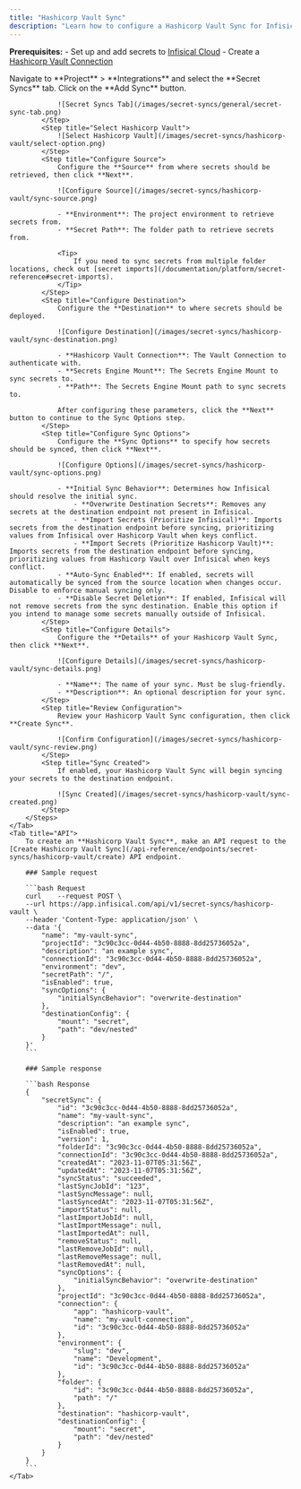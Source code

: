 ```yaml
---
title: "Hashicorp Vault Sync"
description: "Learn how to configure a Hashicorp Vault Sync for Infisical."
---
```


**Prerequisites:**
    - Set up and add secrets to [Infisical Cloud](https://app.infisical.com)
    - Create a [Hashicorp Vault Connection](/integrations/app-connections/hashicorp-vault)

<Tabs>
    <Tab title="Infisical UI">
        <Steps>
            <Step title="Add Sync">
                Navigate to **Project** > **Integrations** and select the **Secret Syncs** tab. Click on the **Add Sync** button.

                ![Secret Syncs Tab](/images/secret-syncs/general/secret-sync-tab.png)
            </Step>
            <Step title="Select Hashicorp Vault">
                ![Select Hashicorp Vault](/images/secret-syncs/hashicorp-vault/select-option.png)
            </Step>
            <Step title="Configure Source">
                Configure the **Source** from where secrets should be retrieved, then click **Next**.

                ![Configure Source](/images/secret-syncs/hashicorp-vault/sync-source.png)

                - **Environment**: The project environment to retrieve secrets from.
                - **Secret Path**: The folder path to retrieve secrets from.

                <Tip>
                    If you need to sync secrets from multiple folder locations, check out [secret imports](/documentation/platform/secret-reference#secret-imports).
                </Tip>
            </Step>
            <Step title="Configure Destination">
                Configure the **Destination** to where secrets should be deployed.

                ![Configure Destination](/images/secret-syncs/hashicorp-vault/sync-destination.png)

                - **Hashicorp Vault Connection**: The Vault Connection to authenticate with.
                - **Secrets Engine Mount**: The Secrets Engine Mount to sync secrets to.
                - **Path**: The Secrets Engine Mount path to sync secrets to.

                After configuring these parameters, click the **Next** button to continue to the Sync Options step.
            </Step>
            <Step title="Configure Sync Options">
                Configure the **Sync Options** to specify how secrets should be synced, then click **Next**.

                ![Configure Options](/images/secret-syncs/hashicorp-vault/sync-options.png)

                - **Initial Sync Behavior**: Determines how Infisical should resolve the initial sync.
                    - **Overwrite Destination Secrets**: Removes any secrets at the destination endpoint not present in Infisical.
                    - **Import Secrets (Prioritize Infisical)**: Imports secrets from the destination endpoint before syncing, prioritizing values from Infisical over Hashicorp Vault when keys conflict.
                    - **Import Secrets (Prioritize Hashicorp Vault)**: Imports secrets from the destination endpoint before syncing, prioritizing values from Hashicorp Vault over Infisical when keys conflict.
                - **Auto-Sync Enabled**: If enabled, secrets will automatically be synced from the source location when changes occur. Disable to enforce manual syncing only.
                - **Disable Secret Deletion**: If enabled, Infisical will not remove secrets from the sync destination. Enable this option if you intend to manage some secrets manually outside of Infisical.
            </Step>
            <Step title="Configure Details">
                Configure the **Details** of your Hashicorp Vault Sync, then click **Next**.

                ![Configure Details](/images/secret-syncs/hashicorp-vault/sync-details.png)

                - **Name**: The name of your sync. Must be slug-friendly.
                - **Description**: An optional description for your sync.
            </Step>
            <Step title="Review Configuration">
                Review your Hashicorp Vault Sync configuration, then click **Create Sync**.

                ![Confirm Configuration](/images/secret-syncs/hashicorp-vault/sync-review.png)
            </Step>
            <Step title="Sync Created">
                If enabled, your Hashicorp Vault Sync will begin syncing your secrets to the destination endpoint.

                ![Sync Created](/images/secret-syncs/hashicorp-vault/sync-created.png)
            </Step>
        </Steps>
    </Tab>
    <Tab title="API">
        To create an **Hashicorp Vault Sync**, make an API request to the [Create Hashicorp Vault Sync](/api-reference/endpoints/secret-syncs/hashicorp-vault/create) API endpoint.

        ### Sample request

        ```bash Request
        curl    --request POST \
        --url https://app.infisical.com/api/v1/secret-syncs/hashicorp-vault \
        --header 'Content-Type: application/json' \
        --data '{
            "name": "my-vault-sync",
            "projectId": "3c90c3cc-0d44-4b50-8888-8dd25736052a",
            "description": "an example sync",
            "connectionId": "3c90c3cc-0d44-4b50-8888-8dd25736052a",
            "environment": "dev",
            "secretPath": "/",
            "isEnabled": true,
            "syncOptions": {
                "initialSyncBehavior": "overwrite-destination"
            },
            "destinationConfig": {
                "mount": "secret",
                "path": "dev/nested"
            }
        }'
        ```

        ### Sample response

        ```bash Response
        {
            "secretSync": {
                "id": "3c90c3cc-0d44-4b50-8888-8dd25736052a",
                "name": "my-vault-sync",
                "description": "an example sync",
                "isEnabled": true,
                "version": 1,
                "folderId": "3c90c3cc-0d44-4b50-8888-8dd25736052a",
                "connectionId": "3c90c3cc-0d44-4b50-8888-8dd25736052a",
                "createdAt": "2023-11-07T05:31:56Z",
                "updatedAt": "2023-11-07T05:31:56Z",
                "syncStatus": "succeeded",
                "lastSyncJobId": "123",
                "lastSyncMessage": null,
                "lastSyncedAt": "2023-11-07T05:31:56Z",
                "importStatus": null,
                "lastImportJobId": null,
                "lastImportMessage": null,
                "lastImportedAt": null,
                "removeStatus": null,
                "lastRemoveJobId": null,
                "lastRemoveMessage": null,
                "lastRemovedAt": null,
                "syncOptions": {
                    "initialSyncBehavior": "overwrite-destination"
                },
                "projectId": "3c90c3cc-0d44-4b50-8888-8dd25736052a",
                "connection": {
                    "app": "hashicorp-vault",
                    "name": "my-vault-connection",
                    "id": "3c90c3cc-0d44-4b50-8888-8dd25736052a"
                },
                "environment": {
                    "slug": "dev",
                    "name": "Development",
                    "id": "3c90c3cc-0d44-4b50-8888-8dd25736052a"
                },
                "folder": {
                    "id": "3c90c3cc-0d44-4b50-8888-8dd25736052a",
                    "path": "/"
                },
                "destination": "hashicorp-vault",
                "destinationConfig": {
                    "mount": "secret",
                    "path": "dev/nested"
                }
            }
        }
        ```
    </Tab>
</Tabs>
